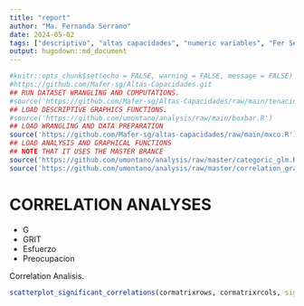 ```yaml
---
title: "report"
author: "Ma. Fernanda Serrano"
date: 2024-05-02
tags: ["descriptivo", "altas capacidades", "numeric variables", "Fer Serrano", "tenacidad", "perfeccionismo"]
output: hugodown::md_document
---
```

```r
#knitr::opts_chunk$set(echo = FALSE, warning = FALSE, message = FALSE)
#https://github.com/Mafer-sg/Altas-Capacidades.git
## RUN DATASET WRANGLING AND COMPUTATIONS.
#source('https://github.com/Mafer-sg/Altas-Capacidades/raw/main/tenacidad.R')
## LOAD DESCRIPTIVE GRAPHICS FUNCTIONS.
#source('https://github.com/umontano/analysis/raw/main/boxbar.R')
## LOAD WRANGLING AND DATA PREPARATION
source('https://github.com/Mafer-sg/altas-capacidades/raw/main/mxco.R')
## LOAD ANALYSIS AND GRAPHICAL FUNCTIONS
## NOTE THAT IT USES THE MASTER BRANCE
source('https://github.com/umontano/analysis/raw/master/categoric_glm.R')
source('https://github.com/umontano/analysis/raw/master/correlation_graphics.R')
```

# CORRELATION ANALYSES

- G
- GRIT
- Esfuerzo
- Preocupacion

Correlation Analisis.

```r
scatterplot_significant_correlations(cormatrixrows, cormatrixrcols, sign=0.05)
```
